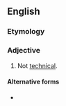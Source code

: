 ==English==

===Etymology===
{{prefix|en|non|technical}}

===Adjective===
{{en-adj|-}}

# Not [[technical]].

====Alternative forms====
* {{l|en|non-technical}}